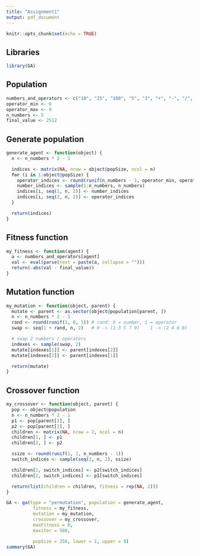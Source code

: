 ---
title: "Assignment1"
output: pdf_document
---

```{r setup, include=FALSE}
knitr::opts_chunk$set(echo = TRUE)
```
## Libraries
```{r}
library(GA)
```

## Population
```{r}
numbers_and_operators <- c("10", "25", "100", "5", "3", "+", "-", "/", "*")
operator_min <- 6
operator_max <- 9
n_numbers <- 5
final_value <- 2512
```

## Generate population
```{r}
generate_agent <- function(object) {
  n <- n_numbers * 2 - 1

  indices <- matrix(NA, nrow = object@popSize, ncol = n)
  for (i in 1:object@popSize) {
    operator_indices <- round(runif(n_numbers - 1, operator_min, operator_max))
    number_indices <- sample(1:n_numbers, n_numbers)
    indices[i, seq(1, n, 2)] <- number_indices
    indices[i, seq(2, n, 2)] <- operator_indices
  }

  return(indices)
}
```

## Fitness function
```{r}
my_fitness <- function(agent) {
  a <- numbers_and_operators[agent]
  val <- eval(parse(text = paste(a, collapse = "")))
  return(-abs(val - final_value))
}
```

## Mutation function
```{r}
my_mutation <- function(object, parent) {
  mutate <- parent <- as.vector(object@population[parent, ])
  n <- n_numbers * 2 - 1
  rand <- round(runif(1, 0, 1)) # rand: 0 = number, 1 = operator
  swap <- seq(1 + rand, n, 2)   # 0 -> (1 3 5 7 9)    1 -> (2 4 6 8)

  # swap 2 numbers / operators
  indexes <- sample(swap, 2)
  mutate[indexes[1]] <- parent[indexes[2]]
  mutate[indexes[2]] <- parent[indexes[1]]

  return(mutate)
}
```

## Crossover function
```{r}
my_crossover <- function(object, parent) {
  pop <- object@population
  n <- n_numbers * 2 - 1
  p1 <- pop[parent[1], ]
  p2 <- pop[parent[2], ]
  children <- matrix(NA, nrow = 2, ncol = n)
  children[1, ] <- p1
  children[2, ] <- p2

  ssize <- round(runif(1, 1, n_numbers - 1))
  switch_indices <- sample(seq(2, n, 2), ssize)

  children[1, switch_indices] <- p2[switch_indices]
  children[2, switch_indices] <- p1[switch_indices]

  return(list(children = children, fitness = rep(NA, 2)))
}
```

```{r}
GA <- ga(type = "permutation", population = generate_agent,
          fitness = my_fitness,
          mutation = my_mutation,
          crossover = my_crossover,
          maxFitness = 0,
          maxiter = 500,

          popSize = 256, lower = 1, upper = 9)
summary(GA)
```

